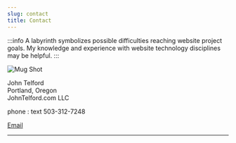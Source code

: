 ```yaml
---
slug: contact
title: Contact
---
```


:::info
A labyrinth symbolizes possible difficulties reaching website project goals. 
My knowledge and experience with website technology disciplines may be helpful.
:::

![Mug Shot](/img/mugShot.png)

John Telford  
Portland, Oregon  
JohnTelford.com LLC

phone : text 503-312-7248
<p><a href="mailto:john.telford@proton.me">Email</a></p>

---

